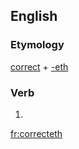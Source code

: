 ==English==

===Etymology===
[[correct]] + [[-eth]]

===Verb===
{{en-verb form}}

# {{en-archaic third-person singular of|correct}}

[[fr:correcteth]]